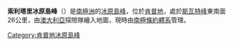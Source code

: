 {{expand|time=2014-01-02T17:16:42+00:00}}
{{unreferenced|time=2014-01-02T17:16:42+00:00}}
{{coord|67|28|S|58|46|E|display=title}}

'''索利塔里冰原島峰'''（{{lang-en|Solitary Nunatak}}）是[[南極洲|南極洲]]的[[冰原島峰|冰原島峰]]，位於[[肯普地|肯普地]]，處於[[斯瓦特峰|斯瓦特峰]]東南面26公里，由[[澳大利亞|澳大利亞]]探險隊繪入地圖，現時由[[南極條約體系|南極條約體系]]管理。

{{DEFAULTSORT:Solitary Nunatak}}
[[Category:肯普地冰原島峰|Category:肯普地冰原島峰]]


{{KempLand-geo-stub}}